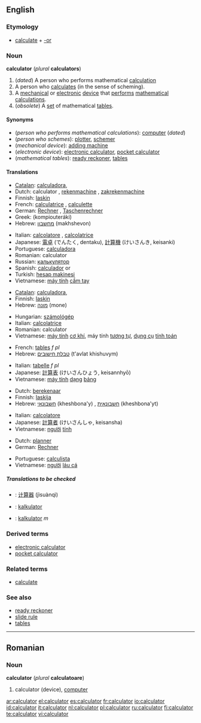 ==English==

===Etymology===
*[[calculate]] + [[-or]]

===Noun===
{{wikipedia}}
'''calculator''' (''plural'' '''calculators''')

# <!--DefA-->(''dated'') A person who performs mathematical [[calculation]]
# <!--DefB-->A person who [[calculate]]s (in the sense of scheming).
# <!--DefC-->A [[mechanical]] or [[electronic]]  [[device]] that [[perform]]s [[mathematical]] [[calculation]]s.
# <!--DefD-->(''obsolete'') A [[set]] of mathematical [[table]]s.

====Synonyms====
*<!--DefA-->(''person who performs mathematical calculations''): [[computer]] (''dated'')
*<!--DefB-->(''person who schemes''): [[plotter]], [[schemer]]
*<!--DefC-->(''mechanical device''): [[adding machine]]
*<!--DefD-->(''electronic device''): [[electronic calculator]], [[pocket calculator]]
*<!--DefE-->(''mathematical tables''): [[ready reckoner]], [[table]]s

====Translations====

{{trans-top|electronic device that performs mathematical calculations}}
*[[Catalan]]: [[calculadora]],{{f}}
*Dutch: calculator {{m}}, [[rekenmachine]] {{f}}, [[zakrekenmachine]] {{f}}
*Finnish: [[laskin]]
*French: [[calculatrice]] {{f}}, [[calculette]] {{f}}
*German: [[Rechner]] {{m}}, [[Taschenrechner]] {{m}}
*Greek: {{t|el|κομπιουτεράκι|n|}} (kompiouteráki)
*Hebrew: [[מחשבון]] (makhshevon) {{m}}
{{trans-mid}}
*Italian: [[calcolatore]] {{m}}, [[calcolatrice]] {{f}}
*Japanese: [[電卓]] (でんたく, dentaku), [[計算機]] (けいさんき, keisanki)
*Portuguese: [[calculadora]] {{f}}
*Romanian: calculator
*Russian: [[калькулятор]] {{m}}
*Spanish: [[calculador]] {{m}} or {{f}}
*Turkish: [[hesap makinesi]]
*Vietnamese: [[máy tính]] [[cầm tay]]
{{trans-bottom}}

{{trans-top|mechanical device that performs mathematical calculations}}
*[[Catalan]]: [[calculadora]],{{f}}
*Finnish: [[laskin]]
*Hebrew: [[מונה]] (mone) {{m}}
{{trans-mid}}
*Hungarian: [[számológép]]
*Italian: [[calcolatrice]]
*Romanian: calculator
*Vietnamese: [[máy tính]] [[cơ khí]], máy tính [[tương tự]], [[dụng cụ]] [[tính toán]]
{{trans-bottom}}

{{trans-top|set of mathematical tables}}
*French: [[table#French|table]]s ''f pl''
*Hebrew: [[טבלת חישובים]] (t'avlat khishuvym) {{f}}
{{trans-mid}}
*Italian: [[tabella|tabelle]] ''f pl''
*Japanese: [[計算表]] (けいさんひょう, keisannhyō)
*Vietnamese: [[máy tính]] [[dạng]] [[bảng]]
{{trans-bottom}}

{{trans-top|dated: a person who performs mathematical calculations}}
*Dutch: [[berekenaar]] {{m}}
*Finnish: [[laskija]]
*Hebrew: [[חשבונאי]] (kheshbona'y) {{m}}, [[חשבונאית]] (kheshbona'yt) {{f}}
{{trans-mid}}
*Italian: [[calcolatore]] {{m}}
*Japanese: [[計算者]] (けいさんしゃ, keisansha)
*Vietnamese: [[người]] [[tính]]
{{trans-bottom}}

{{trans-top|person who calculates (in the sense of scheming)}}
*Dutch: [[planner]] {{m}}
*German: [[Rechner]] {{m}}
{{trans-mid}}
*Portuguese: [[calculista]] {{m}}
*Vietnamese: [[người]] [[láu cá]]
{{trans-bottom}}

=====Translations to be checked=====
<!--Remove this section once all of the translations below have been moved into the tables above.-->
{{checktrans}}

*{{ttbc|Chinese}}: [[计算器]] (jìsuànqì)
*{{ttbc|Indonesian}}: [[kalkulator]]
*{{ttbc|Polish}}: [[kalkulator]] ''m''

===Derived terms===
*[[electronic calculator]]
*[[pocket calculator]]

===Related terms===
*[[calculate]]

===See also===
*[[ready reckoner]]
*[[slide rule]]
*[[table]]s

----

==Romanian==

===Noun===
'''calculator''' {{n}} (''plural'' '''calculatoare''')

# calculator (device), [[computer]]

[[ar:calculator]]
[[el:calculator]]
[[es:calculator]]
[[fr:calculator]]
[[io:calculator]]
[[id:calculator]]
[[it:calculator]]
[[nl:calculator]]
[[pl:calculator]]
[[ru:calculator]]
[[fi:calculator]]
[[te:calculator]]
[[vi:calculator]]